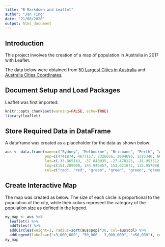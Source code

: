 ---
title: "R Markdown and Leaflet"
author: "Jon Ting"
date: "21/08/2020"
output: html_document
---

## Introduction
This project involves the creation of a map of population in Australia in 2017 with Leaflet.

The data below were obtained from [50 Largest Cities in Australia](https://blog.id.com.au/2018/population/population-trends/the-50-largest-cities-and-towns-in-australia-by-population-2018-update/) and [Australia Cities Coordinates](https://www.latlong.net/category/cities-14-15.html).

## Document Setup and Load Packages
Leaflet was first imported:
```{r Setup and load library, cache=T, results=F}
knitr::opts_chunk$set(warning=FALSE, echo=TRUE)
library(leaflet)
```

## Store Required Data in DataFrame
A dataframe was created as a placeholder for the data as shown below:
```{r Markers, cache=T}
aus <- data.frame(name=c("Sydney", "Melbourne", "Brisbane", "Perth", "Adelaide", "Gold Coast", "Newcastle", "Canberra", "Sunshine Coast", "Wollongong"),
                  pop=c(4741874, 4677157, 2326656, 2004696, 1315346, 663321, 481183, 447457, 325399, 299203), 
                  lat=c(-33.865143, -37.840935, -27.470125, -31.953512, -34.921230, -28.016666, 	-32.916668, -35.282001, -26.650000, -34.425072), 
                  lng=c(151.209900, 144.946457, 153.021072, 115.857048, 138.599503, 153.399994, 151.750000, 149.128998, 153.066666, 150.893143),
                  col=c("red", "red", "green", "green", "green", "green", "blue", "blue", "blue", "blue"))
```

## Create Interactive Map
The map was created as below. The size of each circle is proportional to the population of the city, while their colors represent the category of the population size as defined in the legend.
```{r Map, cache=T}
my_map <- aus %>% 
  leaflet() %>% 
  addTiles() %>% 
  addCircles(weight=1, radius=sqrt(aus$pop)*30, col=aus$col) %>% 
  addLegend(labels=c(">3,000,000", "50,000 - 3,000,000", "<50,000"), colors=c("red", "green", "blue"))
my_map
```


